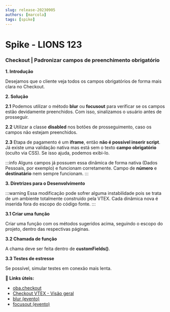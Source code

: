 ```yaml
---
slug: release-20230905
authors: [marcola]
tags: [spike]
---
```


# Spike - LIONS 123

### Checkout | Padronizar campos de preenchimento obrigatório

**1. Introdução**

Desejamos que o cliente veja todos os campos obrigatórios de forma mais clara no Checkout.

**2. Solução**

**2.1** Podemos utilizar o método **blur** ou **focusout** para verificar se os campos estão devidamente preenchidos. Com isso, sinalizamos o usuário antes de prosseguir.

**2.2** Utilizar a classe **disabled** nos botões de prosseguimento, caso os campos não estejam preenchidos.

**2.3** Etapa de pagamento é um **iframe**, então **não é possível inserir script**. Já existe uma validação nativa mas está sem o texto **campo obrigatório** (oculto via CSS). Se isso ajuda, podemos exibi-lo.

:::info
Alguns campos já possuem essa dinâmica de forma nativa (Dados Pessoais, por exemplo) e funcionam corretamente. Campo de **número** e **destinatário** nem sempre funcionam.
:::

**3. Diretrizes para o Desenvolvimento**

:::warning
Essa modificação pode sofrer alguma instabilidade pois se trata de um ambiente totalmente construido pela VTEX. Cada dinâmica nova é inserida fora do escopo do código fonte.
:::

**3.1 Criar uma função**

Criar uma função com os métodos sugeridos acima, seguindo o escopo do projeto, dentro das respectivas páginas.

**3.2 Chamada de função**

A chama deve ser feita dentro de **customFields()**.

**3.3 Testes de estresse**

Se possível, simular testes em conexão mais lenta.

**:memo: Links úteis:**
- [oba.checkout](https://github.com/ObaHortifrutiDeveloper/oba.checkout)
- [Checkout VTEX - Visão geral](https://help.vtex.com/pt/tutorial/checkout-vtex-visao-geral--7wcprkM7yZUflOqbzAN5SI) <br/>
- [blur (evento)](https://developer.mozilla.org/pt-BR/docs/Web/API/Element/blur_event)
- [focusout (evento)](https://developer.mozilla.org/pt-BR/docs/Web/API/Element/focusout_event)
